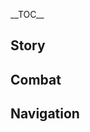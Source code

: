{{CharacterTabs}}
{{LanguageTabs}}
__TOC__
==Story==
{{VO/Story
|character           = Xinyan
|language            = ko
|name                = 신염

|vo_01_01_title      = 첫 만남…
|vo_01_01_subtitle   = Hello
|vo_01_01_file       = VO_{language}{character} Hello.ogg
|vo_01_01_tx         = 난 신염이야. 리월항의 유일한 로커지. 요즘 순회공연 좀 다녀볼까 하는데, 목적지는…. 넌 여러 곳을 돌아다니는 여행자지? 어디든 좋으니 나도 좀 끼워줘라!
|vo_01_01_rm         = Nan Sin-yeom-iya. Riwol-Hang-ui yuilhan rokeo-ji. Yojeum sunhoegong-yeon jom danyeobolkka haneunde, mokjeokjineun... Neon yeoreo gos-eul dor-adanineun yeohaengjaji? Eodideun joh-euni nado jom kkiwojwora!
|vo_01_01_tl         = I'm Xinyan. Liyue Harbor's only rocker. I'm thinking of going to a concert tour these days, but for the destination... You're a traveler going many places, right? Anywhere is fine, so please count me in, too!

|vo_02_01_title      = 잡담・기세
|vo_02_01_subtitle   = Chat: Vigor
|vo_02_01_file       = VO_{language}{character} Chat - Vigor.ogg
|vo_02_01_tx         = 로큰롤에 열정은 필수야&mdash;&mdash;이봐, 뭘 멍하니 있는 거야, 움직이라고!
|vo_02_01_rm         = Rokeunnor-e yeoljeong-eun pilsuya&mdash;&mdash;Ibwa, mwol meonghani inneun geoya, umjig-irago!
|vo_02_01_tl         = Passion is essential for rock 'n' roll&mdash; Hey, what're you doing, move it!

|vo_02_02_title      = 잡담・신곡
|vo_02_02_subtitle   = Chat: New Song
|vo_02_02_file       = VO_{language}{character} Chat - New Song.ogg
|vo_02_02_tx         = 아니면 내가 새로 쓴 곡 연주해줄까?
|vo_02_02_rm         = Animyeon naega saero sseun gok yeonjuhaejulkka?
|vo_02_02_tl         = Wanna hear a new song I wrote?

|vo_02_03_title      = 잡담・주목
|vo_02_03_subtitle   = Chat: Look!
|vo_02_03_file       = VO_{language}{character} Chat - Look!.ogg
|vo_02_03_tx         = 저길 봐! 엄청 로큰롤한 게 있어!
|vo_02_03_rm         = Jeogil bwa! Eomcheong rokeunnolhan ge iss-eo!
|vo_02_03_tl         = Look over there! That's very rock 'n' roll!

|vo_03_01_title      = 비가 올 때…
|vo_03_01_subtitle   = When It Rains
|vo_03_01_file       = VO_{language}{character} When It Rains.ogg
|vo_03_01_tx         = 비가 많이 오네…. 내 악기가 젖으면 안 되는데
|vo_03_01_rm         = Biga manh-i one... Nae akgi-ga jeoj-eumyeon an doeneunde
|vo_03_01_tl         = It's raining too much... I can't get my instruments wet.

|vo_03_02_title      = 번개가 칠 때…
|vo_03_02_subtitle   = When Thunder Strikes
|vo_03_02_file       = VO_{language}{character} When Thunder Strikes.ogg
|vo_03_02_tx         = 당분간 비가 계속 내릴 것 같아…. 흠, 그래도 공연을 미룰 순 없지!
|vo_03_02_rm         = Dangbun-gan biga gyesok naeril geot gat-a... Heum, geuraedo gong-yeon-eul mirul sun eopji!
|vo_03_02_tl         = Looks like it will keep raining for a while... Hmm, the show can't just be postponed though!

|vo_03_03_title      = 눈이 올 때…
|vo_03_03_subtitle   = When It Snows
|vo_03_03_file       = VO_{language}{character} When It Snows.ogg
|vo_03_03_tx         = 흐음… 이런 날씨엔 관중들을 어떻게 모으지? 그래! 「눈보라 속 극한의 인내심으로 로큰롤에 도전」 같은 건 어때?!
|vo_03_03_rm         = Heueum... ireon nalssien gwanjungdeur-eul eotteoke mo-euji? Geurae! "Nunbora sok geukhan-ui innaesim-euro rokeunnor-e dojeon" gat-eun geon eottae?!
|vo_03_03_tl         = Hmm... how do you get a crowd in this weather? Oh wait! How about something like an "Extremely-patient rock 'n' roll in a snowstorm" challenge?!

|vo_03_04_title      = 강풍이 불 때…
|vo_03_04_subtitle   = When the Wind Is Blowing
|vo_03_04_file       = VO_{language}{character} When the Wind Is Blowing.ogg
|vo_03_04_tx         = 으악, 빨리 피해야겠어. 안 그럼 헤어 스타일이 다 망가질 거야!
|vo_03_04_rm         = Euak, ppalli pihaeyagess-eo. An geureom heeo seutair-i da mang-gajil geoya!
|vo_03_04_tl         = Whoa, I need to get out of here quickly. Otherwise, my hair will be ruined!

|vo_04_01_title      = 아침 인사…
|vo_04_01_subtitle   = Good Morning
|vo_04_01_file       = VO_{language}{character} Good Morning.ogg
|vo_04_01_tx         = 좋은 아침, 방금 목 좀 풀어봤는데 오늘도 상태가 좋아
|vo_04_01_rm         = Joh-eun achim, bang-geum mok jom pur-eobwanneunde oneuldo sangtaega joh-a
|vo_04_01_tl         = Good morning, I just warmed up my voice, and I'm feeling better today.

|vo_04_02_title      = 점심 인사…
|vo_04_02_subtitle   = Good Afternoon
|vo_04_02_file       = VO_{language}{character} Good Afternoon.ogg
|vo_04_02_tx         = 끝났다, 끝났어. 하암&mdash;&mdash;별일 없으면 잠깐 좀 잘래…
|vo_04_02_rm         = Kkeunnatda, kkeunnass-eo. Haam&mdash;&mdash; byeor-il eobs-eumyeon jamkkan jom jallae...
|vo_04_02_tl         = It's over, it's over. (Yawns)&mdash; if there's nothing special going on, let's take a break...

|vo_04_03_title      = 저녁 인사…
|vo_04_03_subtitle   = Good Evening
|vo_04_03_file       = VO_{language}{character} Good Evening.ogg
|vo_04_03_tx         = 곧 공연 시작이야. 너도 같이 놀아볼래?
|vo_04_03_rm         = Got gong-yeon sijag-iya. Neodo gach-i nor-abollae?
|vo_04_03_tl         = The show is starting soon. Would you like to sing together?

|vo_04_04_title      = 굿나잇…
|vo_04_04_subtitle   = Good Night
|vo_04_04_file       = VO_{language}{character} Good Night.ogg
|vo_04_04_tx         = 알겠어. 먼저 가서 자. 나? 난 악기도 관리해야 하고 편곡도 하고 싶은데. 헤헤, 막 무대에서 내려오면 피곤해도 잠이 안 와
|vo_04_04_rm         = Algess-eo. Meonjeo gaseo ja. Na? Nan akgido gwallihaeya hago pyeon-gokdo hago sip-eunde. Hehe, mak mudaeeseo naeryeoomyeon pigonhaedo jam-i an wa
|vo_04_04_tl         = Alright. You can go to bed first. Me? I also have to take care of the instruments and I want to arrange compositions. Hehe, I just got off the stage and I can't go to sleep even though I'm tired.

|vo_05_01_title      = 신염 자신에 대해・흉악
|vo_05_01_subtitle   = About {character}: Frightening
|vo_05_01_file       = VO_{language}{character} About {character} - Frightening.ogg
|vo_05_01_tx         = 넌 내가 무섭지 않다고? 허, 어떤 사람들은 내 눈빛이 날카롭고, 옷과 말투도 단정치 못하다면서 날 보면 멀찌감치 도망가버려. 휴…스타일이 다른 것뿐이지, 내가 무슨 괴물도 아닌데 말이야…
|vo_05_01_rm         = Neon naega museopji antago? Heo, eotteon saramdeur-eun nae nunbich-i nalkaropgo, otgwa maltudo danjeongchi mothadamyeonseo nal bomyeon meoljjigamchi domang-gabeoryeo. Hyu...seutair-i dareun geotppun-iji, naega museun goemuldo aninde mar-iya...
|vo_05_01_tl         = Are you not afraid of me? Huh, some people say that my eyes are piercing, my clothes and my tone are messy, and when they see me, they run away. Sigh... it's just a different style, I'm not a monster...

|vo_05_02_title      = 신염 자신에 대해・록
|vo_05_02_subtitle   = About {character}: Rock 'N' Roll
|vo_05_02_file       = VO_{language}{character} About {character} - Rock 'N' Roll.ogg
|vo_05_02_tx         = 로큰롤은 폰타인에서 건너온 신문물이야. 음, 하지만 리월에선 인기가 없어. 보통 시끄럽다고 싫어하더라구. 그래서 내 노랠 들으러 와주는 팬들이 더 고마워. 하하
|vo_05_02_rm         = Rokeunnor-eun Pontain-eseo geonneoon sinmunmur-iya. Eum, hajiman Riwor-eseon ingiga eobs-eo. Botong sikkeureobdago sirh-eohadeoragu. Geuraeseo nae norael deur-eureo wajuneun paendeur-i deo gomawo. Haha
|vo_05_02_tl         = Rock 'n' roll came to me from a newspaper article in Fontaine. Um, but it's not popular in Liyue. They usually hate it because it's noisy. That's why I'm even more grateful to the fans who come to listen to my songs. Haha!

|vo_06_01_title      = 우리에 대해・관람
|vo_06_01_subtitle   = About Us: The Audience
|vo_06_01_file       = VO_{language}{character} About Us - The Audience.ogg
|vo_06_01_tx         = 내 공연 보러 온 거야? 하하, 앞으로 와! 앞쪽이 더 좋아. 흠흠, 그럼 지금부터 리월항의 하나뿐인 로큰롤 공연을 시작합니다!
|vo_06_01_rm         = Nae gong-yeon boreo on geoya? Haha, ap-euro wa! Apjjog-i deo joh-a. Heumheum, geureom jigeumbuteo Riwol-Hang-ui hanappun-in rokeunnol gong-yeon-eul sijakhamnida!
|vo_06_01_tl         = Are you here to see my show? Haha, come to the front! The front is better. Hmmm-hmmm, then from now on, the one and only rock 'n' roll performance of Liyue Harbor begins!

|vo_06_02_title      = 우리에 대해・의기투합
|vo_06_02_subtitle   = About Us: Kindred Spirits
|vo_06_02_friendship = 6
|vo_06_02_file       = VO_{language}{character} About Us - Kindred Spirits.ogg
|vo_06_02_tx         = 너랑은 왜 이렇게 말이 잘 통하나 했더니 넌 이 세계 사람이 아니었구나. 그래서 이 세계의 규율을 신경 쓸 필요가 없었던 거야&mdash;&mdash;인생이 그래야지! 허례허식 따위 개나 주라고 해. 구속 없이, 자유롭게!
|vo_06_02_rm         = Neorang-eun wae ireoke mar-i jal tonghana haetdeoni neon i segye saram-i anieotguna. Geuraeseo i segyeui gyuyur-eul sin-gyeong sseul pir-yoga eobs-eotdeon geoya&mdash;&mdash; Insaeng-i geuraeyaji! Heoryeheosik ttawi gaena jurago hae. Gusok eobs-i, jayuropge!
|vo_06_02_tl         = When I asked why I get along so well with you, you said weren't from this world. Which is why you didn't have to care about the rules of this world&mdash; that's how life should be! Drop the formalities and the like and say what you want. Without control, be free!

|vo_06_03_title      = 우리에 대해・초대
|vo_06_03_subtitle   = About Us: Invitation
|vo_06_03_friendship = 6
|vo_06_03_file       = VO_{language}{character} About Us - Invitation.ogg
|vo_06_03_tx         = 난 내 로큰롤을 더 풍부하게 만들고 싶어. 너 리듬감 좋던데, 드럼 좀 쳐볼래? 안 해봤다고? 에이, 주눅들 필요 없어. 자신감이 제일 중요해! 한번 해봐, 분명 재능 있을 거야!
|vo_06_03_rm         = Nan nae rokeunnor-eul deo pungbuhage mandeulgo sip-eo. Neo rideumgam joteonde, deureom jom chyeobollae? An haebwatdago? Ei, junukdeul pir-yo eobs-eo. Jasin-gam-i jeil jung-yohae! Hanbeon haebwa, bunmyeong jaeneung iss-eul geoya!
|vo_06_03_tl         = I want to enrich my rock 'n' roll. You have a good sense of rhythm, would you like to play the drums? Never did it [before]? Hey, there's no need to panic. Confidence is the most important thing! Give it a try, you must be talented!

|vo_07_01_title      = 「신의 눈」에 대해…
|vo_07_01_subtitle   = About the Vision
|vo_07_01_friendship = 4
|vo_07_01_file       = VO_{language}{character} About the Vision.ogg
|vo_07_01_tx         = 「신의 눈」의 불을 로큰롤 반주로 사용하는 사람은 아마 티바트 대륙에서 나밖에 없을 거야. 존귀한 힘을 이런 데 썼다고 비난하는 사람들도 있지만…신이 나한테 「신의 눈」을 주셨다는 건, 내가 사용하는 방법을 인정해주신 거 아닐까?
|vo_07_01_rm         = "Sin-ui Nun"-ui bur-eul rokeunnol banjuro sayonghaneun saram-eun ama Tibateu daeryug-eseo nabakk-e eobs-eul geoya. Jongwihan him-eul ireon de sseotdago binanhaneun saramdeuldo itjiman... Sin-i nahante "Sin-ui Nun"-eul jusyeotdaneun geon, naega sayonghaneun bangbeob-eul injeonghaejusin geo anilkka?
|vo_07_01_tl         = I'm probably the only person on the continent of Teyvat who uses the Pyro of my Vision as a rock 'n' roll complement. There are people who criticize me them of using such a noble power, but... if Visions are given by gods, wouldn't it mean that my way [of life] was recognised [by them]?

|vo_07_02_title      = 하고 싶은 이야기・이름 짓기
|vo_07_02_subtitle   = Something to Share: Naming
|vo_07_02_file       = VO_{language}{character} Something to Share - Naming.ogg
|vo_07_02_tx         = 이 악기는 내가 직접 만든 거야. 원래는 폰타인의 록 악기를 따라 만든 건데, 만들다 보니 완전 다른 게 됐지 뭐야. 듣기 좋으면서도 기억하기 쉬운 이름을 지어주고 싶어. 「염금」, 「쇄옥」, 「정산」? 뭔가 입에 착 안 붙는데…. 혹시 좋은 아이디어 없어?
|vo_07_02_rm         = I akgineun naega jikjeop mandeun geoya. Wollaeneun Pontain-ui rok akgileul ttara mandeun geonde, mandeulda boni wanjeon dareun ge dwaetji mwoya. Deutgi joh-eumyeonseodo gieokhagi swiun ireum-eul jieojugo sip-eo. "Yeomgeum," "Swaeok," "Jeongsan"? Mwonga ib-e chak an bunneunde... Hoksi joh-eun aidieo eobs-eo?
|vo_07_02_tl         = I made this instrument by myself. It was originally made after Fontaine's rock instrument, but as I made it, it became something completely different. I want to give it a name that sounds good and is easy to remember. [How about] "Fyre Lyre," "Jadebreaker," [or] "Hill Stiller"? Something doesn't sound right... any good ideas? <!-- should include note about this being the official English translation instead of localised from scratch-->

|vo_07_03_title      = 하고 싶은 이야기・연악
|vo_07_03_subtitle   = Something to Share: Opera
|vo_07_03_file       = VO_{language}{character} Something to Share - Opera.ogg
|vo_07_03_tx         = 「연악」이라고 들어봤어? 돈 많은 사람들이 연회에서 듣는 음악인데, 이 사람이 얼마나 대단한지 또 저 사람이 얼마나 위대한지에 대해 노래해…. 음악을 그렇게 사용하다니, 쳇, 전혀 로큰롤하지 않다고
|vo_07_03_rm         = 
|vo_07_03_tl         = Have you ever heard of "opera"? It's the music that rich people listen to at banquets, and they sing about how great this person is and how great that person is... With that kind of music, bah, it's not rock 'n' roll at all.

|vo_07_04_title      = 흥미있는 일…
|vo_07_04_subtitle   = Interesting Things
|vo_07_04_file       = VO_{language}{character} Interesting Things.ogg
|vo_07_04_tx         = 내가 제일 좋아하는 무대의상은 내가 직접 「예상꽃」으로 짠 거야. 너도 그 꽃 본 적 있지? 빨갛고 정열적이잖아! 게다가 내 로큰롤하고도 잘 어울린다구!
|vo_07_04_rm         = Naega jeil joh-ahaneun mudaeuisang-eun naega jikjeop "Yesang-kkot"-euro jjan geoya. Neodo geu kkot bon jeog itji? Ppalgako jeong-yeoljeog-ijanh-a! Gedaga nae rokeunnolhagodo jal eoullindagu!
|vo_07_04_tl         = My favorite stage costumes are the ones I made myself with Silk Flowers. Have you ever seen that flower? It's red and hot! Plus, it goes well with my rock 'n' roll!

|vo_08_01_title      = 향릉에 대해…
|vo_08_01_subtitle   = About [[Xiangling]]
|vo_08_01_friendship = 4
|vo_08_01_file       = VO_{language}{character} About Xiangling.ogg
|vo_08_01_tx         = 난 「만민당」에 자주 야식을 먹으러 가. 향릉이 바쁘지 않으면 밤늦게까지 수다를 떨어. 응? 뭘 시키냐고? 음… 사실 향릉이 만드는 건 다 먹어, 하하. 매번 달라. 맛도 천차만별이고. 향릉은 요리계의 「로큰롤 스타」라고 할 수 있지!
|vo_08_01_rm         = Nan "Manmin-dang"-e jaju yasig-eul meog-eureo ga. Hyangreung-i bappeuji anh-eumyeon bamneutgekkaji sudareul tteor-eo. Eung? Mwol sikinyago? Eum... sasil Hyangreung-i mandeuneun geon da meog-eo, haha. Maebeon dalla. Matdo cheonchamanbyeor-igo. Hyangreung-eun yorigyeui "rokeunnol seuta"-rago hal su itji!
|vo_08_01_tl         = I often go to Wanmin Restaurant for late night snacks. If Xiangling is not busy, we chat until late at night. Hm? What do I order? Well... Actually, I eat everything Xiangling makes, haha. It's different every time. The taste is also different. Xiangling can be said to be the “rock 'n' roll star” of the culinary world!

|vo_08_02_title      = 종려에 대해…
|vo_08_02_subtitle   = About [[Zhongli]]
|vo_08_02_friendship = 4
|vo_08_02_file       = VO_{language}{character} About Zhongli.ogg
|vo_08_02_tx         = 아무도 내 로큰롤을 들어주지 않던 어느 날, 그가 날 찾아와서 그가 있는 곳에서 연주해보지 않겠냐는 거야. 합이 맞으면 전속 가수가 될 수 있다면서 말이지. 드디어 내 음악을 알아주는 사람이 있다는 생각에 설레더라구! 바로 오케이하고 따라갔는데, 그제서야 그 사람이 「왕생당」의 객경이란 걸 알았어…. 너무 안 어울리잖아. 정말 괴짜 같은 사람이야
|vo_08_02_rm         = Amudo nae rokeunnol-eul deur-eojuji anteon eoneu nal, geuga nal chaj-awaseo geuga itneun gos-eseo yeonjuhaeboji ankennyaneun geoya. Hab-i maj-eumyeon jeonsok gasuga doel su itdamyeonseo mar-iji. Deudieo nae eum-ag-eul ar-ajuneun saram-i itdaneun saeng-gag-e seolledeoragu! Baro okeihago ttaraganneunde, geujeseoya geu saram-i "Wangsaeng-dang"-ui gaekgyeong-iran geol ar-ass-eo... Neomu an eoullijanh-a. Jeongmal goejja gat-eun saram-iya
|vo_08_02_tl         = One day, when no one listened to my rock 'n' roll, he came to me and asked me to play where he was. He said that if we click, I can become an exclusive singer. I was thrilled to think that there was finally someone who recognized my music! Right away I said, "Okay," and followed, but only then did I find out that the person was the consultant of Wangsheng [Funeral] Parlor... It's so conflicting. What an oddball that person is.

|vo_08_03_title      = 응광에 대해…
|vo_08_03_subtitle   = About [[Ningguang]]
|vo_08_03_friendship = 4
|vo_08_03_file       = VO_{language}{character} About Ningguang.ogg
|vo_08_03_tx         = 천암군 알지? 예전에 그 녀석들이 날 엄청 방해했었어. 여기에 무대를 세우면 안 된다, 저기도 안 된다. 귀찮아 죽는 줄 알았다니깐! 흠흠, 그러다 내가 총무부에 신고하니까 그 「천권성」이 리월의 그…뭐더라, 아무튼 무슨 규율을 개정했는데 공연 전용 장소를 정했다더라고. 허가도 받아야 된다던데. 휴…여전히 귀찮긴 하지만 그래도 예전처럼 이리저리 쫓겨나지 않아도 되니깐
|vo_08_03_rm         = Cheon-amgun alji? Yejeon-e geu nyeoseokdeur-i nal eomcheong banghaehaess-eoss-eo. Yeogie mudaereul se-umyeon an doenda, jeogido an doenda. Gwichanh-a jukneun jul ar-atdanikkan! Heumheum, geureoda naega chongmubue sin-gohanikka geu "Cheong Wonseong"-i Riwo-rui geu... mwodeola, amuteun museun gyuyul-eul gaejeonghaenneunde gong-yeon jeon-yong jangsoreul jeonghaetdadeorago. Heogado bad-aya doendadeonde. Hyu... yeojeonhi gwichankin hajiman geuraedo yejeoncheoleom irijeori jjotgyeonaji anh-ado doenikkan
|vo_08_03_tl         = You know the Millelith? In the past, those people have been in my way too much. You can't set a stage here, and you can't do it there. I thought I was going to die of boredom! Huh-huh, then when I reported to the Ministry of Civil Affairs, the "Great Tianquan" was in Liyue... Anyway, some said that she revised some rules and decided on dedicated venues for performing. I'd need to get a permit myself. Sigh... it's still annoying, but I don't have to get kicked out like I used to.

|vo_08_04_title      = 백출에 대해…
|vo_08_04_subtitle   = About [[Baizhu]]
|vo_08_04_friendship = 4
|vo_08_04_file       = VO_{language}{character} About Baizhu.ogg
|vo_08_04_tx         = 백출 선생의 목 관리 처방전은 효과가 최고야. 한번은 고마워서 즉흥적으로 로큰롤을 불렀는데…백출 선생이 기르던 그 뱀이 기절해 버리더라고. 그때부터 그 뱀은 나만 보면 백출 선생 옷깃으로 숨어. 하하하, 뱀이 진동에 예민한 동물이란 걸 그때 알았어
|vo_08_04_rm         = Baekchul seonsaeng-ui mok gwalli cheobangjeon-eun hyogwaga choegoya. Hanbeon-eun gomawoseo jeukheungjeog-euro rokeunnor-eul bulleotneunde... Baekchul seonsaeng-i gireudeon geu baem-i gijeolhae beorideorago. Geuttaebuteo geu baem-eun naman bomyeon Baekchul seonsaeng otgis-euro sum-eo. Hahaha, baem-i jindong-e yeminhan dongmur-iran geol geuttae ar-ass-eo
|vo_08_04_tl         = Dr. Baizhu's vocal care prescription is the best.  I once sang some improvised rock 'n' roll as a thank-you. The snake that Dr. Baizhu had raised passed out. Since then, the snake hid under Dr. Baizhu's collar only when I see him. Hahaha, I then learned that snakes are sensitive to vibrations.

|vo_08_05_title      = 북두에 대해…
|vo_08_05_subtitle   = About [[Beidou]]
|vo_08_05_friendship = 4
|vo_08_05_file       = VO_{language}{character} About Beidou.ogg
|vo_08_05_tx         = 아, 그녀는 시원시원하고 통이 커서 말이 잘 통해. 「사조성」호에서 겪은 이야기들은 너무 멋있어서 내 로큰롤에 지대한 영감을 주지! 헤헤, 그들을 위해 노래도 따로 만들어줬어. 이제 내가 첫 소절만 불러도 선원들이 다 따라 부른다니까. 이러다 그냥 뱃노래가 되겠어!
|vo_08_05_rm         = A, geunyeoneun siwonsiwonhago tong-i keoseo mar-i jal tonghae. "Sajoseong"-ho-eseo gyeokk-eun iyagideur-eun neomu meos-iss-eoseo nae rokeunnor-e jidaehan yeong-gam-eul juji! Hehe, geudeur-eul wihae noraedo ttaro mandeur-eojwoss-eo. Ije naega cheot sojeolman bulleodo seon-wondeur-i da ttara bureundanikka. Ireoda geunyang baennoraega doegess-eo!
|vo_08_05_tl         = Oh, she's cool, she's great, and she's good at talking. Stories from The Crux are so cool that they inspire me a lot for my rock 'n' roll! Hehe, I made a song for them as well. Now, even if I sing the first verse, all the sailors sing along. This will just be a boat song!

|vo_08_06_title      = 중운에 대해…
|vo_08_06_subtitle   = About [[Chongyun]]
|vo_08_06_friendship = 4
|vo_08_06_file       = VO_{language}{character} About Chongyun.ogg
|vo_08_06_tx         = 걘 얌전하고 내성적인 것 같지만 진짜 재밌어! 한번은 공연하는데 친구한테 불려 나온 것 같더라고. 나한테 무슨 말을 하려던 거 같았는데, 무대 소리가 너무 커서 제대로 듣지도 못했어. 근데 어느샌가 쏜살같이 무대로 올라오더니 나랑 같이 노랠 부르는 거야. 그것도 엄청 로큰롤답게. 역시 「사람은 외모로 판단하면 안 된다」니까!
|vo_08_06_rm         = Gyaen yamjeonhago naeseongjeog-in geot gatjiman jinjja jaemiss-eo! Hanbeon-eun gong-yeonhaneunde chinguhante bullyeo naon geot gatdeorago. Nahante museun mar-eul haryeodeon geo gat-anneunde, mudae soriga neomu keoseo jedaero deutjido mothaess-eo. Geunde eoneusaen-ga ssonsalgach-i mudaero ollaodeoni narang gat-i norael bureuneun geoya. Geugeotdo eomcheong rokeunnoldapge. Yeoksi "saram-eun oemoro pandanhamyeon an doenda"-nikka!
|vo_08_06_tl         = That kid seems to be meek and introverted, but he's really fun! One time, while performing, I felt a friend called to me. I thought he was trying to tell me something, but the sound at the stage was so loud I couldn't hear him properly. And another time, he suddenly came up to the stage and sang with me. It was very rock 'n' roll. After all, "you shouldn’t judge a person by their looks"!

|vo_08_07_title      = 호두에 대해…
|vo_08_07_subtitle   = About [[Hu Tao]]
|vo_08_07_friendship = 4
|vo_08_07_file       = VO_{language}{character} About Hu Tao.ogg
|vo_08_07_tx         = 그녀는 왕생당의 당주인데도 언제나 즐거워 보여. 무슨 생각을 하는 건지 도통 모르겠다니까. 거리에서 마주치면 나한테 거리낌 없이 인사하면서 「불장난을 좋아하는 사람은 분명 장사가 번창할 거야」라나 뭐라나…. 음, 조, 좀 이상해
|vo_08_07_rm         = Geunyeoneun Wangsaeng-dang-ui dangju-indedo eonjena jeulgeowo boyeo. Museun saeng-gag-eul haneun geonji dotong moreugetdanikka. Georieseo majuchimyeon nahante georikkim eobs-i insahamyeonseo "buljangnan-eul joh-ahaneun saram-eun bunmyeong jangsaga beonchangal geoya"-rana mworana... eum, jo, jom isanghae
|vo_08_07_tl         = Although she is the head of the Wangsheng [Funeral] Parlor, she always looks happy. And I have no idea what she's thinking. When we run into each other on the street, she greets me without hesitation and says something like, "Those who like to play with fire will surely thrive," or something... Um, it's kind of&mdash; kind of weird.

|vo_08_08_title      = 운근에 대해…
|vo_08_08_subtitle   = About [[Yun Jin]]
|vo_08_08_friendship = 4
|vo_08_08_file       = VO_{language}{character} About Yun Jin.ogg
|vo_08_08_tx         = 이건 비밀이니까 여기저기 말하고 다니면 안 돼. 그 사람은 로큰롤을 엄청 좋아해. 아무리 바빠도 일주일에 세 번 이상은 내 노랠 들으러 온다니까. 「화유다관」 극단 최고의 배우는 취미도 고상할 줄 알았는데, 평소에 쌓인 게 많았나 봐, 하하하
|vo_08_08_rm         = Igeon bimir-inikka yeogijeogi malhago danimyeon an dwae. Geu saram-eun rokeunnol-eul eomcheong joh-ahae. Amuri bappado ilju-ir-e se beon isang-eun nae norael deur-eureo ondanikka. "Hwayu-Dagwan" geukdan choegoui baeuneun chwimido gosanghal jul ar-assneunde, pyeongso-e ssah-in ge manh-anna bwa, hahaha
|vo_08_08_tl         = This is a secret, so you shouldn't talk about it here and there. She really likes rock 'n' roll. No matter how busy she is, she come to listen to my songs at least three times a week. I thought that the best actors in the "Heyu Tea House" Troupe would have noble hobbies, but I guess they have a lot of stuff in their day-to-day lives, hahaha!

|vo_09_01_title      = 신염에 대해 알기・첫 번째
|vo_09_01_subtitle   = More About {character}: I
|vo_09_01_file       = VO_{language}{character} More About {character} - 01.ogg
|vo_09_01_tx         = 나에 대해 알고 싶어? 하하, 사람들은 보통 날 보면 멀찌감치 피하던데 넌 참 이상해. 좋아, 그럼…내 로큰롤부터 알아가 볼래?
|vo_09_01_rm         = Na-e daehae algo sip-eo? Haha, saramdeur-eun botong nal bomyeon meoljjigamchi pihadeonde neon cham isanghae. Joh-a, geureom... nae rokeunnolbuteo ar-aga bollae?
|vo_09_01_tl         = You want to know about me?  Haha, people usually avoid me when they see me, and you are so peculiar. Okay, so... do you want to know about my rock 'n' roll?

|vo_09_02_title      = 신염에 대해 알기・두 번째
|vo_09_02_subtitle   = More About {character}: II
|vo_09_02_friendship = 3
|vo_09_02_file       = VO_{language}{character} More About {character} - 02.ogg
|vo_09_02_tx         = 어릴 때, 어른들은 다들 나한테 얌전하게 이거 배워라 저거 배워라 했지만, 성격상 잘 안 되더라고. 항상 꾸중만 들었지. 하지만 로큰롤은 달라. 누가 가르쳐주지 않았는데도 잘했거든. 어른들은 「여자애답지 않다」라고 하는데…. 휴, 이런 걸 고정 관념이라고 하지
|vo_09_02_rm         = Eoril ttae, eoreundeur-eun dadeul nahante yamjeonhage igeo baewora jeogeo baewora haetjiman, seong-gyeoksang jal an doedeorago. Hangsang kkujungman deur-eotji. Hajiman rokeunnol-eun dalla. Nuga gareuchyeojuji anh-anneundedo jalhaetgeodeun. Eoreundeur-eun "yeojaaedabji anta"-rago haneunde... Hyu, ireon geol gojeong gwannyeom-irago haji
|vo_09_02_tl         = When I was young, all the adults told me to learn this and learn that, but it didn't work out because of my personality. I was always scolded. But rock 'n' roll is different. I did well even though no one taught me. Adults say, "You're not like a girl"... Sigh, talk about stereotyping...

|vo_09_03_title      = 신염에 대해 알기・세 번째
|vo_09_03_subtitle   = More About {character}: III
|vo_09_03_friendship = 4
|vo_09_03_file       = VO_{language}{character} More About {character} - 03.ogg
|vo_09_03_tx         = 나 오늘 좀 달라진 거 없어? 사실 널 만나려고 얼굴 마사지도 하고 눈이랑 입 좀 풀어주면서 거울 보고 30분 동안이나 웃는 연습을 했어. 어때? 덜 사나워 보이지?…예전보다 더 사나워 보인다고? 으…
|vo_09_03_rm         = Na oneul jom dallajin geo eobs-eo? Sasil neol mannaryeogo eolgul masajido hago nun-irang ip jom pur-eojumyeonseo geoul bogo 30-bun dong-an-ina utneun yeonseub-eul haess-eo. Eottae? Deol sanawo boiji?... Yejeonboda deo sanawo boindago? Eu...
|vo_09_03_tl         = Has anything about me changed today? Actually, before meeting you, I massaged my face, relaxed my eyes and mouth, looked in the mirror and practiced smiling for 30 minutes. How is it? Do I look less intense...? More intense than before? Uh...

|vo_09_04_title      = 신염에 대해 알기・네 번째
|vo_09_04_subtitle   = More About {character}: IV
|vo_09_04_friendship = 5
|vo_09_04_file       = VO_{language}{character} More About {character} - 04.ogg
|vo_09_04_tx         = 나랑 같이 악기 연습하느라 수고했어! 곧 점심시간이니까 밥 먹자. 네 몫도 준비했어! 토마토랑 소시지, 계란후라이도 있어…. 뭐? 난 이런 거 못 하게 생겼다고? 야, 얕잡아보지 마! 요리하고 귀여운 포즈를 잡는 것쯤이야, 못, 못할 것도 없지!
|vo_09_04_rm         = Narang gach-i akgi yeonseuphaneura sugohaess-eo! Got jeomsimsigan-inikka bap meokja. Ni mokdo junbihaess-eo! Tomatotang sosiji, gyeranhuraido iss-eo... Mwo? Nan ireon geo mot hage saeng-gyeotdago? Ya, yatjab-aboji ma! Yorihago gwiyeoun pojeulrul jabmneun geotjjeum-iya, mot, mothal geosdo eobsji!
|vo_09_04_tl         = You did a great job practicing playing with me! It's lunch time soon, so let's eat. I prepared your meal too! There are tomatoes and sausages, and fried eggs... What? Are you saying I didn't do this? Hey, don't underestimate me! Cooking is no problem, just like making cute poses. There's&mdash; there's nothing I can't do!

|vo_09_05_title      = 신염에 대해 알기・다섯 번째
|vo_09_05_subtitle   = More About {character}: V
|vo_09_05_friendship = 6
|vo_09_05_file       = VO_{language}{character} More About {character} - 05.ogg
|vo_09_05_tx         = 난 로큰롤의 반항 정신이 맘에 들어. 그렇다고 내가 개성 강한 것만 좋아하는 건 아니야. 나도 평범한 생활을 할 줄 안다고. 바느질도 하고, 꽃이나 물고기도 키우고, 아기자기하게 요리도 하고, 뭐든, 그리고…누구든 좋아할 수 있는 거잖아. 안 그래?
|vo_09_05_rm         = Nan rokeunnor-ui banhang jeongsin-i mam-e deur-eo. Geureotago naega gaeseong ganghan geotman joh-ahaneun geon aniya. Nado pyeongbeomhan saenghwar-eul hal jul andago. Baneujildo hago, kkoch-ina mulgogido kiugo, agijagihage yorido hago, mwodeun, geurigo... nugudeun joh-ahal su inneun geojanh-a. An geurae?
|vo_09_05_tl         = I like the rebellious spirit of rock 'n' roll. But that doesn't mean I only like otrong traits. I know how to lead an ordinary life. Sewing, growing flowers and fish, cooking nice things, et cetera, and... I can be into anyone I like. Isn't it so?

|vo_10_01_title      = 신염의 취미…
|vo_10_01_subtitle   = {character}'s Hobbies
|vo_10_01_file       = VO_{language}{character} Hobbies.ogg
|vo_10_01_tx         = 취미는 당연히 로큰롤이지! 뭔가에 완전히 빠져든 적 있어? 가장 좋아하는 것과 하나가 될 땐, 시간이나 공간 따윈 중요치 않아. 맘껏 즐기고 발산하는 거지&mdash;&mdash;맞아맞아! 그런 느낌은 수백 번, 수천 번 느껴도 모자라!
|vo_10_01_rm         = Chwimineun dang-yeonhi rokeunnor-iji! Mwonga-e wanjeonhi ppajyeodeun jeok iss-eo? Gajang joh-ahaneun geotgwa hanaga doel ttaen, sigan-ina gong-gan ttawin jung-yochi anh-a. Mamkkeot jeulgigo balsanhaneun geoji&mdash;&mdash; Maj-amaj-a! Geureon neukkim-eun subaek beon, sucheon beon neukkyeodo mojara!
|vo_10_01_tl         = Obviously, my hobby is rock 'n' roll! Have you ever been completely obsessed with something? When you become one with what you like the most, time and space don't matter. It's all about having fun and letting go&mdash; That's right, that's right! Feeling that sensation hundreds, or even thousands of times, is not enough!

|vo_10_02_title      = 신염의 고민…
|vo_10_02_subtitle   = {character}'s Troubles
|vo_10_02_file       = VO_{language}{character} Troubles.ogg
|vo_10_02_tx         = 어린애들이 길에서 나랑 눈이 마주치면 항상 놀라서 울어. 휴, 덜 사납게 보이는 법 어디 없을까? 생각나는 방법은 다 써봤는데 아무런 소용도 없었어…
|vo_10_02_rm         = Eorin-aedeur-i gir-eseo narang nun-i majuchimyeon hangsang nollaseo ur-eo. Hyu, deol sanapge boineun beop eodi eobs-eulkka? Saeng-gangnaneun bangbeob-eun da sseobwanneunde amureon soyongdo eobs-eoss-eo...
|vo_10_02_tl         = When children see me on the street, they always cry in shock. Sigh, is there any way to look less intense? I tried everything I can think of, but to no avail...

|vo_10_03_title      = 좋아하는 음식…
|vo_10_03_subtitle   = Favorite Food
|vo_10_03_file       = VO_{language}{character} Favorite Food.ogg
|vo_10_03_tx         = 리월항 선박 관리국의 점심은 정말 맛있어! 기름기도 적당하고, 고기도 넉넉해. 종류가 다양하진 않지만 아무리 먹어도 질리질 않아! 그러니까 점심 한 끼 먹자고 관리국에서 온종일 일하는 것도 손해는 아니라니까!
|vo_10_03_rm         = Riwol-Hang seonbak gwalligug-ui jeomsim-eun jeongmal mas-iss-eo! Gireumgido jeogdanghago, gogido neongneokhae. Jongnyuga dayanghajin anchiman amuri meog-eodo jillijil anh-a! Geureonikka jeomsim han kki meokjago gwalligug-eseo onjong-il ilhaneun geotdo sonhaeneun aniranikka!
|vo_10_03_tl         = Lunch at Liyue Harbor's Shipyard Administration is so delicious! The fat is just right, and the meat is rich. Although there isn't much variety, no matter how much you eat, you will never get tired of it! It's really no loss to work all day at the Shipyard just to have lunch!

|vo_10_04_title      = 싫어하는 음식…
|vo_10_04_subtitle   = Least Favorite Food
|vo_10_04_file       = VO_{language}{character} Least Favorite Food.ogg
|vo_10_04_tx         = 딱히 편식하는 건 없지만 멀겋고 싱거운 요리는 별로 안 좋아해. 음식은 짜고 매워야 먹을 맛이 나지! 「진주비취백옥탕」 만들 재료밖에 없다면 찍어 먹을 고춧가루라도 준비하겠어!
|vo_10_04_rm         = Ttakhi pyeonsikhaneun geon eopjiman meolgeoko sing-geoun yorineun byeollo an joh-ahae. Eumsig-eun jjago maewoya meog-eul mas-i naji! "Jinjubichwibaeg-og Tang" mandeul jaeryobakk-e eopdamyeon jjig-eo meog-eul gochutgarurado junbihagess-eo!
|vo_10_04_tl         = I'm not exactly a picky eater, but I don't like dull and bland dishes. Food has to be salty and spicy to taste good! Even if I only had ingredients to make “Jewelry Soup”, I'd even prepare red pepper powder for dipping!

<!-- Receiving a Gift -->
|vo_11_01_title      = 선물 획득・첫 번째
|vo_11_01_subtitle   = Receiving a Gift: I
|vo_11_01_file       = VO_{language}{character} Receiving a Gift - 01.ogg
|vo_11_01_tx         = 몸이 저절로 리듬 타게 돼. 진짜 멋진데!
|vo_11_01_rm         = 
|vo_11_01_tl         = 

|vo_11_02_title      = 선물 획득・두 번째
|vo_11_02_subtitle   = Receiving a Gift: II
|vo_11_02_file       = VO_{language}{character} Receiving a Gift - 02.ogg
|vo_11_02_tx         = 맛은 괜찮은데 반짝하는 「스파크」가 부족해…. 내가 플레이팅 좀 도와줄까?
|vo_11_02_rm         = 
|vo_11_02_tl         = 

|vo_11_03_title      = 선물 획득・세 번째
|vo_11_03_subtitle   = Receiving a Gift: III
|vo_11_03_file       = VO_{language}{character} Receiving a Gift - 03.ogg
|vo_11_03_tx         = 혹시 내가 소스 좀 만들어서 먹어도 돼?
|vo_11_03_rm         = 
|vo_11_03_tl         = 

|vo_12_01_title      = 생일…
|vo_12_01_subtitle   = Birthday
|vo_12_01_file       = VO_{language}{character} Birthday.ogg
|vo_12_01_tx         = 생일 축하해! 봐, 내가 특별히 만든 자수야. 폰타인의 인형 모양을 참고해서 우리 둘을 위에 새겼어. 너무 귀엽지? …왜 그렇게 쳐다봐? 내, 내가 자수 놓는 게 그렇게 이상한 일이야?
|vo_12_01_rm         = Saeng-il chukhahae! Bwa, naega teukbyeolhi mandeun jasuya. Pontain-ui inhyeong moyang-eul chamgohaeseo uri dur-eul wie saegyeoss-eo. Neomu gwiyeopji? ...Wae geureoke chyeodabwa? Nae, naega jasu nohneun ge geureoke isanghan ir-iya?
|vo_12_01_tl         = Happy Birthday! Look, I made some special embroidery. I printed the two of us on the top, just like to the shape of dolls in Fontaine. Isn't it really cute? ...Why are you staring at me like that? My&mdash;my ability to do embroidery is that strange?

|vo_13_01_title      = 돌파의 느낌・기
|vo_13_01_subtitle   = Feelings About Ascension: Intro
|vo_13_01_ascension  = 1
|vo_13_01_file       = VO_{language}{character} Feelings About Ascension -  01.ogg
|vo_13_01_tx         = 응! 바로 이 리듬이지!
|vo_13_01_rm         = Eung! Baro i rideum-iji!
|vo_13_01_tl         = Hm! Now this is the rhythm!

|vo_13_02_title      = 돌파의 느낌・승
|vo_13_02_subtitle   = Feelings About Ascension: Building Up
|vo_13_02_ascension  = 2
|vo_13_02_file       = VO_{language}{character} Feelings About Ascension -  02.ogg
|vo_13_02_tx         = 열기가 엄청난걸! 다음 공연도 기대해줘!
|vo_13_02_rm         = Yeogiga eomcheongnan-geol! Da-eum gong-yeondo gidaehaejwo!
|vo_13_02_tl         = The heat is great! See you at my next performance!

|vo_13_03_title      = 돌파의 느낌・전
|vo_13_03_subtitle   = Feelings About Ascension: Climax
|vo_13_03_ascension  = 4
|vo_13_03_file       = VO_{language}{character} Feelings About Ascension -  03.ogg
|vo_13_03_tx         = 이렇게 강력한 힘을 손에 넣었으니 독창적인 로큰롤을 만들어 낼 수 있겠어! 고마워, 신곡은 절대 널 실망시키지 않을 거야!
|vo_13_03_rm         = Ireoke gangnyeokhan him-eul son-e neoh-eoss-euni dokchangjeog-in rokeunnor-eul mandeur-eo nael su itgess-eo! Gomawo, singok-eun jeoldae neol silmangsikiji anh-eul geoya!
|vo_13_03_tl         = With having this strong power, I can create more original rock 'n' roll! Thanks, my new songs will never let you down!

|vo_13_04_title      = 돌파의 느낌・결
|vo_13_04_subtitle   = Feelings About Ascension: Conclusion
|vo_13_04_ascension  = 6
|vo_13_04_file       = VO_{language}{character} Feelings About Ascension -  04.ogg
|vo_13_04_tx         = 멋져! 네 「열정」이 느껴져! 그럼 내가 너만을 위한 로큰롤을 만들어서 연주해 줄게!
|vo_13_04_rm         = Meotjyeo! Ni "yeoljeong"-i neukkyeojyeo! Geureom naega neoman'eul wihan rokeunnoleul mandeureoseo yeonjuhae julge!
|vo_13_04_tl         = Awesome! I can feel your "passion"! With this, I'll make [some] rock 'n' roll and play it, just for you!
}}

==Combat==
{{Combat VO
|character           = Xinyan
|language            = ko

|skill_1_tx          = 리듬을 따라올 수 있겠어?
|skill_1_tl          = Feel the rhythm coming?
|skill_1_rm          = Rideum-eul ttaraol su itgess-eo?
|skill_2_tx          = 열정이 부족해!
|skill_2_tl          = Not enough passion!
|skill_2_rm          = Yeoljeong-i bujokhae!
|skill_3_tx          = 불꽃 좀 터뜨려볼까!
|skill_3_tl          = Fireworks are popping away!
|skill_3_rm          = Bulkkot jom teotteuryeobolkka!

|burst_1_tx          = 로큰롤 타임!
|burst_1_tl          = Rock 'n' roll Time!
|burst_1_rm          = Rokeunnol Taim!
|burst_2_tx          = 반항을 위한 노래!
|burst_2_tl          = A song of rebellion!
|burst_2_rm          = Banhang-eul wihan norae!
|burst_3_tx          = 내 최강음을 들어라!
|burst_3_tl          = Hear my power chord!
|burst_3_rm          = Nae choegangeumeul deur-eora!

|sprint-s_1_file     = Sprint Start 01,Sprint Start 02,Sprint Start 03

|glider_1_file       = Deploying Wind Glider 01,Deploying Wind Glider 02,Deploying Wind Glider 03

|chest_1_tx          = (Spoken: 축할 겨 노래 한 곡 연주볼까)  축하 의미로 노래 한 곡 연주해 줄게!
|chest_1_tl          = To celebrate, I'll play a song! (Shall I play a song to celebrate?)
|chest_1_rm          = Chukha uimiro norae han gok yeonjuhae julge! (Chukhal gyeo norae han gok yeonjubolkka)
|chest_2_tx          = (Spoken: 「로큰롤」하네)  완전 「로큰롤」이야!
|chest_2_tl          = Totally rock 'n' roll! (That's what's rock 'n' roll, isn't it?)
|chest_2_rm          = Wanjeon "rokeunnor"-iya! ("Rokeunnol"-hane)
|chest_3_tx          = (Spoken: 분위기가 달아올랐어)  분위기가 살아났어!
|chest_3_tl          = The mood's coming to life! (The mood's burning up!)
|chest_3_rm          = Bunwigiga sar-anass-eo! (Bunwigiga daraollass-eo)

|low-hp_1_tx         = 아직 전주밖에 못 했는데…
|low-hp_1_tl         = Still couldn't get it from last week...
|low-hp_1_rm         = Ajik jeonjubakk-e mot haenneunde...
|low-hp_2_tx         = 음감이 별로야
|low-hp_2_tl         = What a particular tone...
|low-hp_2_rm         = Eumgam-i byeolloya
|low-hp_3_tx         = 이 정도는 적응됐어
|low-hp_3_tl         = I got used to this way.
|low-hp_3_rm         = I jeongdoneun jeog-eungdwaess-eo

|ally-low-hp_1_tx    = 내 로큰롤로 널 도와줄게
|ally-low-hp_1_tl    = 
|ally-low-hp_1_rm    = 
|ally-low-hp_2_tx    = 이건 로큰롤 하지 않아!
|ally-low-hp_2_tl    = 
|ally-low-hp_2_rm    = 

|fallen_1_tx         = 리듬이… 엉망이야
|fallen_1_tl         = This rhythm's... a mess...
|fallen_1_rm         = Rideum-i... eongmangiya
|fallen_2_tx         = 아직… 클라이맥스가 아닌데…
|fallen_2_tl         = But... I didn't get to the climax yet...
|fallen_2_rm         = Ajik... keullaimaekseuga aninde...
|fallen_3_tx         = 삑사리를 내면… 안 됐었어
|fallen_3_tl         = If you heard a voice crack... it shouldn't have happened.
|fallen_3_rm         = Ppiksarireul naemyeon... an dwaess-eoss-eo

|hit-l_1_file        = Light Hit Taken 02
|hit-l_1_tx          = 이건 로큰롤이 아니야
|hit-l_1_tl          = This isn't rock 'n' roll!
|hit-l_1_rm          = Igeon rokeunnor-i aniya
|hit-l_2_file        = Light Hit Taken 01,Light Hit Taken 03,Light Hit Taken 04,Light Hit Taken 05,Light Hit Taken 06

|hit-h_1_file        = Heavy Hit Taken 02
|hit-h_1_tx          = 아, 내 악기!
|hit-h_1_tl          = Aah, my instrument!
|hit-h_1_rm          = A, nae akgi!
|hit-h_2_file        = Heavy Hit Taken 01,Heavy Hit Taken 03,Heavy Hit Taken 04,Heavy Hit Taken 05,Heavy Hit Taken 06

|join_1_tx           = 내 차례군!
|join_1_tl           = It's my turn!
|join_1_rm           = Nae charyegun!
|join_2_tx           = 로큰롤다운 선택이야!
|join_2_tl           = This choice is rock 'n' roll-ly!
|join_2_rm           = Rokeunnoldaun seontaeg-iya!
|join_3_tx           = 같이 연주하자!
|join_3_tl           = It's just like performing!
|join_3_rm           = Gach-i yeonjuhaja!

|idle_1_actual_tx    = {{tx}}
|idle_1_actual_tl    = 
|idle_1_actual_rm    = 

|atk-l_1_file        = Light Attack 01,Light Attack 02,Light Attack 03,Light Attack 04,Light Attack 05,Light Attack 06,Light Attack 07

|atk-m_1_file        = Mid Attack 01,Mid Attack 02,Mid Attack 03

|atk-h_1_file        = Heavy Attack 01,Heavy Attack 02,Heavy Attack 03

|climb_1_file        = Climbing 01,Climbing 02,Climbing 03,Climbing 04,Climbing 05

|climb-b_1_file      = Climbing Breath 01,Climbing Breath 02,Climbing Breath 03

|jump_1_file         = Jumping 01,Jumping 02,Jumping 03,Jumping 04,Jumping 05

<!--
Copy paste the following line in any section that does not have any voice files, change the X for the section's title:
'''Xinyan does not feature any X Voice-Overs'''
-->
}}

==Navigation==
{{Character Navbox|link type=vo-ko}}